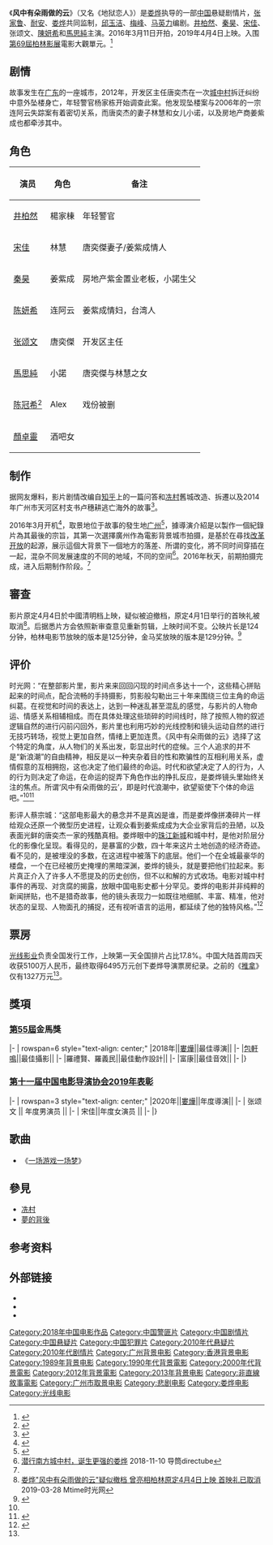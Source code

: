 {{Infobox Film
| name             = 风中有朵雨做的云
| original_name    = 
| image            = A Rain Cloud in the Sky.jpg
| caption          = 中国版海报
| director         = [[娄烨|娄烨]]
| producer         = [[张家鲁|张家鲁]] <br />[[耐安|耐安]] <br />[[娄烨|娄烨]]
| writer           = [[邱玉洁|邱玉洁]]<br />[[梅峰|梅峰]]<br />[[马英力|马英力]]
| starring         = [[井柏然|井柏然]]<br />[[秦昊|秦昊]]<br />[[宋佳|宋佳]]<br />[[陳妍希|陳妍希]]<br />[[馬思純|馬思純]] <br />[[张颂文|张颂文]]
| music            = {{link-da|喬納斯·寇史崔普|Jonas Colstrup}}<br />[[約翰·約翰森|約翰·約翰森]]
| cinematography   = [[包轩鸣|包轩鸣]]
| editing          = 
| studio           = 
| distributor      = {{flagicon|CHNML}} [[光线影业|光线影业]]
| released         = {{flagicon|CHNML}} 2019年4月4日
| runtime          = 124分钟（中国大陆）<br>129分钟（金马影展）
| country          = {{PRC}}
| language         = [[普通話|普通話]]<br />[[粤语|粤语]]
| 公映許可           = {{电审|故|2018|852}}<ref>{{Cite web |url=http://dy.chinasarft.gov.cn/html/www/article/2019/016a1042fbba5bfc402881a6683e53ae.html |title=国家新闻出版广电总局——2019年电影公映许可证发放公示（国产故事片第三期） |accessdate=2019-04-16 |author=国家新闻出版广电总局 |date=2019-04-12<!--2019年04月12日 14：36--> |work=dy.chinasarft.gov.cn |publisher=国家新闻出版广电总局}}</ref>
| budget           = 
| gross            = 
| preceded_by     = 
| followed_by      =
| cn_name  = 
| tw_name  = 
| hk_name  = 
}}

《'''风中有朵雨做的云'''》（又名《地狱恋人》）是[[娄烨|娄烨]]执导的一部[[中國|中国]]悬疑剧情片，[[张家鲁|张家鲁]]、[[耐安|耐安]]、[[娄烨|娄烨]]共同监制，[[邱玉洁|邱玉洁]]、[[梅峰|梅峰]]、[[马英力|马英力]]编剧。[[井柏然|井柏然]]、[[秦昊|秦昊]]、[[宋佳|宋佳]]、张颂文、[[陳妍希|陳妍希]]和[[馬思純|馬思純]]主演。2016年3月11日开拍，2019年4月4日上映。入围[[第69屆柏林影展|第69屆柏林影展]]電影大觀單元。<ref>{{Cite web|title=娄烨《风中有朵雨做的云》定档4.4 电影海报曝光 因一起坠楼命案引发浮沉 – Mtime时光网|url=http://news.mtime.com/2019/01/30/1588677.html|work=news.mtime.com|accessdate=2019-01-30}}</ref>

== 剧情 ==
故事发生在[[广东|广东]]的一座城市，2012年，开发区主任唐奕杰在一次[[城中村|城中村]]拆迁纠纷中意外坠楼身亡，年轻警官杨家栋开始调查此案。他发现坠楼案与2006年的一宗连阿云失踪案有着密切关系，而唐奕杰的妻子林慧和女儿小诺，以及房地产商姜紫成也都牵涉其中。

== 角色 ==
{| class="wikitable"
|+
!演员
!角色
!备注
|-
|[[井柏然|井柏然]]
|楊家棟
|年轻警官
|-
|[[宋佳|宋佳]]
|林慧
|唐奕傑妻子/姜紫成情人
|-
|[[秦昊|秦昊]]
|姜紫成
|房地产紫金置业老板，小諾生父
|-
|[[陈妍希|陈妍希]]
|连阿云
|姜紫成情妇，台湾人
|-
|[[张颂文|张颂文]]
|唐奕傑
|开发区主任
|-
|[[馬思純|馬思純]]
|小諾
|唐奕傑与林慧之女
|-
|[[陈冠希|陈冠希]]<ref>{{cite web|url=http://news.szzaix.com/newsshow-23476.html|title=陈冠希重返电影圈 搭档井柏然出演《地狱恋人》|accessdate=|date=2016-04-26|publisher=苏中新闻网|language=|archive-url=https://web.archive.org/web/20160601075015/http://news.szzaix.com/newsshow-23476.html|archive-date=2016-06-01|dead-url=yes}}</ref>
|Alex
|戏份被删
|-
|[[顏卓靈|顏卓靈]]
|酒吧女
|
|}

== 制作 ==
据网友爆料，影片剧情改编自[[知乎|知乎]]上的一篇问答和[[冼村|冼村]]舊城改造、拆遷以及2014年广州市天河区村支书卢穗耕逃亡海外的故事<ref>{{cite news |title=广州明经村爆炸案：村委会遇袭 村支书伤势严重 |url=https://www.rfa.org/mandarin/yataibaodao/shehui/sc-03232021141707.html}}</ref>。

2016年3月开机<ref name="开机">{{cite web|url=http://ent.sina.com.cn/m/c/2016-03-15/doc-ifxqhmve9200447.shtml|title=娄烨《地狱恋人》开机 宋佳井柏然现身|accessdate=|date=2016年3月15日|publisher=新浪娱乐|language=}}</ref>，取景地位于故事的發生地[[广州|广州]]<ref>{{cite web |url=http://ent.163.com/16/0317/11/BIBTKJO0000300B1.html |language= |title=深入娄烨《地狱恋人》拍摄地 捕获井宝小龙包 |publisher=南方都市报 |date=2016-03-17 |accessdate= |archive-url=https://web.archive.org/web/20160513065520/http://ent.163.com/16/0317/11/BIBTKJO0000300B1.html |archive-date=2016-05-13 |dead-url=yes }}</ref>，據導演介紹是以製作一個紀錄片為其最後的宗旨，其第一次選擇廣州作為電影背景城市拍摄，是基於在尋找[[改革开放|改革开放]]的起源，展示這個大背景下一個地方的落差、所谓的变化，將不同时间穿插在一起，混杂不同发展速度的不同的地域，不同的空间<ref>[http://www.sohu.com/a/274512735_100048878 潜行南方城中村，诞生更强的娄烨] 2018-11-10 导筒directube</ref>。2016年秋天，前期拍摄完成，进入后期制作阶段。<ref name="多难"/>
== 審查 ==
影片原定4月4日於中國清明档上映，疑似被迫撤档，原定4月1日举行的首映礼被取消<ref>[http://news.mtime.com/2019/03/28/1590427.html 娄烨"风中有朵雨做的云"疑似撤档 曾亮相柏林原定4月4日上映 首映礼已取消] 2019-03-28 Mtime时光网</ref>。后据悉片方会依照新审查意见重新剪辑，上映时间不变。公映片长是124分钟，柏林电影节放映的版本是125分钟，金马奖放映的版本是129分钟。<ref name="多难">{{Cite web|title=娄烨这部新片告诉你艺术片发行有多难 《风雨云》首周破5100万 临上映仍在修改 – Mtime时光网|url=http://news.mtime.com/2019/04/08/1590707.html|work=news.mtime.com|accessdate=2019-04-08}}</ref>

== 评价 ==
时光网：“在整部影片里，影片来来回回闪现的时间点多达十一个，这些精心拼贴起来的时间点，配合流畅的手持摄影，剪影般勾勒出三十年来围绕三位主角的命运纠葛。在视觉和时间的表达上，达到一种迷乱甚至混乱的感觉，与影片的人物命运、情感关系相辅相成。而在具体处理这些琐碎的时间线时，除了按照人物的叙述逻辑自然的进行闪前闪回外，影片里也利用巧妙的光线控制和镜头运动自然的进行无技巧转场，视觉上更加自然，情绪上更加连贯。《风中有朵雨做的云》选择了这个特定的角度，从人物们的关系出发，彰显出时代的症候。三个人追求的并不是“新浪潮”的自由精神，相反是以一种夹杂着目的性和欺骗性的互相利用关系，虚情假意的互相拥抱，这也决定了他们最终的命运。时代和欲望决定了人的行为，人的行为则决定了命运，在命运的捉弄下角色作出的挣扎反应，是娄烨镜头里始终关注的焦点。所谓‘风中有朵雨做的云’，即是时代浪潮中，欲望驱使下个体的命运吧。”<ref name="多难"/><ref>{{Cite web|title=虽然遭遇剪刀手，《风雨云》依然不负众望 – Mtime时光网|url=http://news.mtime.com/2019/04/05/1590657.html|work=news.mtime.com|accessdate=2019-04-08}}</ref>

影评人蔡宗城：“这部电影最大的悬念并不是真凶是谁，而是娄烨像拼凑碎片一样给观众还原一个微型历史进程，让观众看到姜紫成成为大企业家背后的丑陋，以及表面光鲜的唐奕杰一家的残酷真相。娄烨眼中的[[珠江新城|珠江新城]]和城中村，是他对阶层分化的影像化呈现。看得见的，是暴富的少数，四十年来这片土地创造的经济奇迹。看不见的，是被埋没的多数，在这进程中被落下的底层。他们一个在全城最豪华的楼盘，一个在已经被历史掩埋的黑暗深渊，娄烨的镜头，就是要把他们拉起来。影片真正介入了许多人不愿提及的历史创伤，但不以和解的方式收场。电影对城中村事件的再现、对贪腐的揭露，放眼中国电影史都十分罕见。娄烨的电影并非纯粹的新闻拼贴，也不是猎奇故事，他的镜头表现力一如既往地细腻、丰富、精准，他对状态的呈现、人物面孔的捕捉，还有视听语言的运用，都延续了他的独特风格。”<ref>{{Cite web|title=《风中有朵雨做的云》：娄烨版故事会，还是当代金瓶梅？|url=http://blog.dwnews.com/post-1113763.html|work=blog.dwnews.com|accessdate=2019-04-08|language=zh-CN|last=dwnews}}</ref>

== 票房 ==
[[光线影业|光线影业]]负责全国发行工作，上映第一天全国排片占比17.8%。中国大陆首周四天收获5100万人民币，最终取得6495万元创下娄烨导演票房纪录。之前的《[[推拿_(電影)|推拿]]》仅有1327万元<ref name="多难"/>。

==獎項==
===[[第55屆金馬獎|第55屆]]金馬獎===
{{awards table}}
|-
| rowspan=6 style="text-align: center;" |2018年||[[婁燁|婁燁]]||最佳導演|| {{nom|提名}}
|-
|[[包軒鳴|包軒鳴]]||最佳攝影|| {{nom}}
|-
|羅禮賢、羅義民||最佳動作設計|| {{nom}}
|-
|富康||最佳音效|| {{nom}}
|-
|}
===[[第十一届中国电影导演协会2019年表彰|第十一届中国电影导演协会2019年表彰]]===
{{awards table}}
|-
| rowspan=3 style="text-align: center;" |2020年||[[婁燁|婁燁]]||年度導演|| {{nom|提名}}
|-
| 张颂文 || 年度男演员 ||{{nom}}
|-
| 宋佳||年度女演员 || {{nom}}
|-
|}

== 歌曲 ==
*《[[一场游戏一场梦|一场游戏一场梦]]》

== 參見 ==
* [[冼村|冼村]]
* [[夢的背後|夢的背後]]

== 参考资料 ==
{{reflist}}

== 外部链接 ==
* {{imdb title|8071308}}
* {{douban}}
* {{mtime|231968}}

{{娄烨}}
{{华语电影传媒大奖最佳电影}}
{{青年電影手冊華語十佳頒獎典禮華語十佳電影}}
{{Authority control}}
{{DEFAULTSORT:FENG}}
[[Category:2018年中国电影作品|Category:2018年中国电影作品]]
[[Category:中国警匪片|Category:中国警匪片]]
[[Category:中国剧情片|Category:中国剧情片]]
[[Category:中国悬疑片|Category:中国悬疑片]]
[[Category:中国犯罪片|Category:中国犯罪片]]
[[Category:2010年代悬疑片|Category:2010年代悬疑片]]
[[Category:2010年代剧情片|Category:2010年代剧情片]]
[[Category:广州背景电影|Category:广州背景电影]]
[[Category:香港背景电影|Category:香港背景电影]]
[[Category:1989年背景电影|Category:1989年背景电影]]
[[Category:1990年代背景電影|Category:1990年代背景電影]]
[[Category:2000年代背景電影|Category:2000年代背景電影]]
[[Category:2012年背景電影|Category:2012年背景電影]]
[[Category:2013年背景电影|Category:2013年背景电影]]
[[Category:非直線敘事電影|Category:非直線敘事電影]]
[[Category:广州市取景电影|Category:广州市取景电影]]
[[Category:悲剧电影|Category:悲剧电影]]
[[Category:娄烨电影|Category:娄烨电影]]
[[Category:光线电影|Category:光线电影]]
